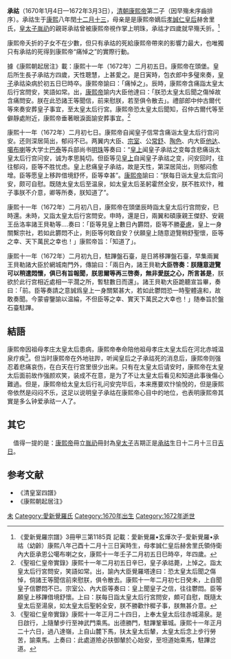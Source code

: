 '''承祜'''（1670年1月4日—1672年3月3日），[[清朝|清朝]][[康熙帝|康熙帝]]第二子（因早殤未序齒排序）。承祜生于[[康熙|康熙]]八年閏[[十二月十三|十二月十三]]，母亲是是康熙帝嫡后[[孝誠仁皇后|孝誠仁皇后]]赫舍里氏，[[储君|皇太子]][[允礽|胤礽]]的親哥承祜曾被康熙帝視作掌上明珠，承祜才四歲就早殤夭折。<ref>《愛新覺羅宗譜》3冊甲三第1185頁 記載：愛新覺羅•玄燁次子-愛新覺羅•承祜（幼齡）康熙八年己酉十二月十三日寅時生，母孝誠仁皇后赫舍里氏領侍衛內大臣承恩公噶布喇之女，康熙十一年壬子二月初五日巳時卒，年四歲。</ref>

康熙帝夭折的子女不在少數，但只有承祜的死給康熙帝帶來的影響力最大，也唯獨只有承祜的死得到康熙帝“痛悼之”的實際行動。

據《康熙朝起居注》載：康熙十一年（1672年）二月初五日。康熙帝在頭堡。皇后所生長子承祜方四歲，天性聰慧，上甚愛之。是日寅時，包衣郎中多璧來奏，[[皇子|皇子]]承祜染病於初五日巳時卒。康熙帝諭曰：「痛悼之」。辰時，康熙帝含痛詣太皇太后行宮問安，笑語如常。出，[[康熙帝|康熙帝]]諭内大臣他達曰：「朕恐太皇太后聞之傷悼故含痛問安。朕在此恐諸王等聞信，前来慰朕，若至俱令散去」。禮部郎中仲古爾代等來奏安葬皇子事宜，至太皇太后行宮。康熙帝恐太皇太后聞知，召仲古爾代等至僻靜處附近，康熙帝垂著眼淚面諭安葬事宜。<ref>《聖祖仁皇帝實錄》康熙十一年二月初五日辛巳，皇子承祜薨，上悼之。詣太皇太后行宮問安，笑語如常。出，諭內大臣覺羅塔達曰：恐太皇太后聞之傷悼，倘諸王等聞信前來慰朕，俱令散去。康熙十一年二月初七日癸未，上自聞皇子信鬱悶不已。宗室公、內大臣等奏曰：皇上聞皇子之信，往往鬱悶。臣等願皇上移蹕借境舒懷。上曰：朕每日詣太皇太后行宮問安，頗可自慰，既隨太皇太后至湯泉，如太皇太后聖躬全安，朕不勝歡忭穉子事，朕無甚介意。</ref>

康熙十一年（1672年）二月初七日。康熙帝自闻皇子信常含痛诣太皇太后行宫问安。还则深居简出，郁闷不已。两翼内大臣、[[宗室|宗室]]、公[[常舒|常舒]]、[[陶色|陶色]]、内大臣[[他达|他达]]、[[噶布喇|噶布喇]]等大学士[[巴泰_(大学士)|巴泰]]等兵部尚书[[納蘭明珠|明珠]]等奏曰：“[[皇上|皇上]]闻皇子承祜之变每含悲痛诣太皇太后行宫问安，诚为孝思肫切。但臣等见[[皇上|皇上]]自闻皇子承祜之变，问安回时，往往郁闷，臣等不胜忧虑。皇上悲痛皇子承祜，故是天性，第深居简出，则郁闷愈增。臣等愿皇上移跸借境舒怀，臣等幸甚”。[[康熙帝|康熙帝]]諭曰：“朕每日诣太皇太后宫问安，颇可自慰。既随太皇太后至温泉，如太皇太后圣躬霍然全安，朕不胜欢忭，稚子事朕不介意，卿等所奏，朕知道了”。

康熙十一年（1672年）二月初八日，康熙帝在頭堡辰時詣太皇太后行宫問安，巳時還。未時，又詣太皇太后行宮問安。申時，還是日，兩翼和碩康親王傑舒、安親王岳洛率諸王貝勒等....奏曰：「臣等見皇上數日內欝悶，臣等不勝[[憂慮|憂慮]]，皇上一身關繫宗社，若如此欝悶不止，則臣等何敢自安？伏願皇上随意遊覽稍舒聖懷，臣等之幸、天下萬民之幸也！」康熙帝旨：「知道了」。

康熙十一年（1672年）二月初九日，駐蹕盤石臺，是日將移蹕盤石臺，早集兩翼王貝勒諸大臣於網城南門外，傳諭曰：「兩日內，諸王貝勒'''大臣啓奏：朕隨意遊覽可以稍遣悶懷，俱已有旨報聞，朕思爾等再三啓奏，無非愛[[朕|朕]]之心，所言甚是'''，朕欲於此行宫相近處相一平濶之所，暫駐數日而還」。諸王貝勒大臣跪聽宣旨畢，奏曰：「前。臣等奏請之意誠爲皇上一身關緊甚大，若如此鬱悶恐一時聖體違和，故敢奏聞。今蒙睿鑒諭以温綸，不但臣等之幸、實天下萬民之大幸也！」随奉旨於盤石臺駐蹕。

==結語==
康熙帝因祖母孝庄太皇太后患病，康熙帝奉命陪他祖母孝庄太皇太后在河北赤城温泉疗疾<ref>《聖祖仁皇帝實錄》康熙十一年正月二十四日，上奉太皇太后往赤城湯泉。是日啟行，上隨輦步行至神武門乘馬。出德勝門，駐蹕鞏華城。康熙十一年正月二十六日，過八達嶺，上自山麓下馬，扶太皇太后輦，太皇太后念上步行勞苦，諭乘馬。上奏曰：此處道險必扶御輦於心始安，至坦道始乘馬，駐蹕岔道。</ref>。但当时康熙帝在外地驻跸，听闻皇后之子承祜死的消息后，康熙帝则强忍着悲痛哀伤，在白天在行宫里很少出来。只有在太皇太后请安时，康熙帝在太皇太后面前故作强颜欢笑，装成不在意，是为了不让太皇太后看见和知道此事後傷心難過。但是，康熙帝给太皇太后行礼问安完毕后，本来應要欢忭愉悅的，但是康熙帝依然是闷闷不乐，这足以说明皇子承祜在康熙帝心目中的地位，也表明康熙帝其實是多么钟爱承祜一人了。

==其它==
　值得一提的是：[[康熙帝|康熙帝]]冊立[[允礽|胤礽]]冊封為[[皇太子|皇太子]]吉期正是[[承祜|承祜]]生日十二月十三日[[吉日|吉日]]。

==参考文献==
*《清皇室四譜》
*《康熙朝起居注》
{{reflist}}
{{清圣祖皇室}}
[[Category:清圣祖皇子|未]]
[[Category:愛新覺羅氏|Category:愛新覺羅氏]]
[[Category:1670年出生|Category:1670年出生]]
[[Category:1672年逝世|Category:1672年逝世]]